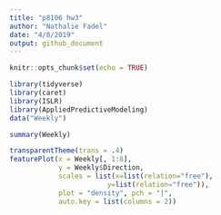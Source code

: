 ```yaml
---
title: "p8106 hw3"
author: "Nathalie Fadel"
date: "4/8/2019"
output: github_document
---
```


```r
knitr::opts_chunk$set(echo = TRUE)

library(tidyverse)
library(caret)
library(ISLR)
library(AppliedPredictiveModeling)
data("Weekly")

summary(Weekly)

```

```r
transparentTheme(trans = .4)
featurePlot(x = Weekly[, 1:8], 
            y = Weekly$Direction,
            scales = list(x=list(relation="free"), 
                        y=list(relation="free")),
            plot = "density", pch = "|", 
            auto.key = list(columns = 2))

```

